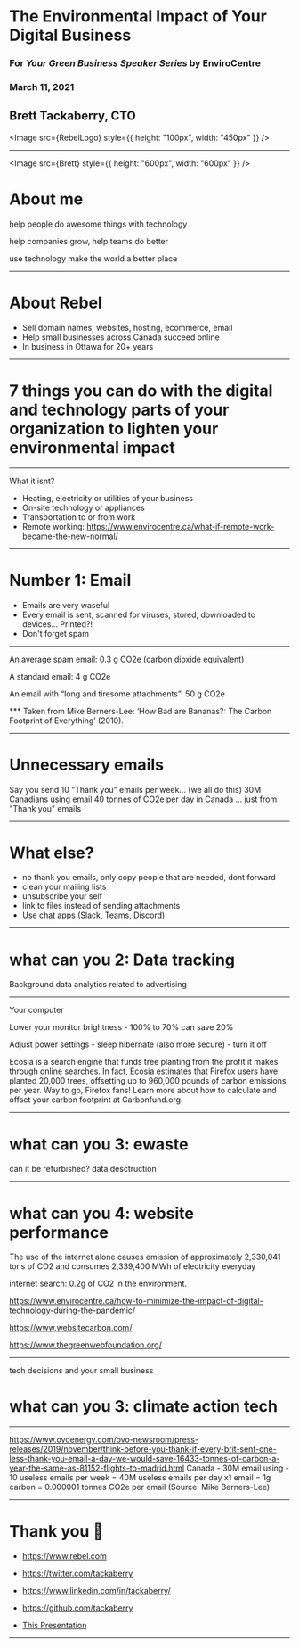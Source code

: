 

# The Environmental Impact of Your Digital Business

### For _Your Green Business Speaker Series_ by EnviroCentre

### March 11, 2021

## Brett Tackaberry, CTO

<Image src={RebelLogo} style={{ height: "100px", width: "450px" }} />

---

<Split>

<Image src={Brett} style={{ height: "600px", width: "600px" }} />

# About me

help people do awesome things with technology

help companies grow, help teams do better

use technology make the world a better place

</Split>

<Notes>

</Notes>

---

# About Rebel

- Sell domain names, websites, hosting, ecommerce, email
- Help small businesses across Canada succeed online
- In business in Ottawa for 20+ years

---

# 7 things you can do with the digital and technology parts of your organization to lighten your environmental impact

---

What it isnt?

- Heating, electricity or utilities of your business
- On-site technology or appliances
- Transportation to or from work
- Remote working: https://www.envirocentre.ca/what-if-remote-work-became-the-new-normal/

---

# Number 1: Email

- Emails are very waseful
- Every email is sent, scanned for viruses, stored, downloaded to devices... Printed?!
- Don't forget spam

---

An average spam email: 0.3 g CO2e (carbon dioxide equivalent)

A standard email: 4 g CO2e

An email with “long and tiresome attachments”: 50 g CO2e

\*\*\* Taken from Mike Berners-Lee: ‘How Bad are Bananas?: The Carbon Footprint of Everything’ (2010).

---

# Unnecessary emails

Say you send 10 "Thank you" emails per week...
(we all do this)
30M Canadians using email
40 tonnes of CO2e per day in Canada
... just from "Thank you" emails

---

# What else?

- no thank you emails, only copy people that are needed, dont forward
- clean your mailing lists
- unsubscribe your self
- link to files instead of sending attachments
- Use chat apps (Slack, Teams, Discord)

---

# what can you 2: Data tracking

Background data analytics related to advertising

---

Your computer

Lower your monitor brightness - 100% to 70% can save 20%

Adjust power settings - sleep hibernate (also more secure) - turn it off

Ecosia is a search engine that funds tree planting from the profit it makes through online searches.
In fact, Ecosia estimates that Firefox users have planted 20,000 trees, offsetting up to 960,000 pounds of carbon emissions per year.
Way to go, Firefox fans! Learn more about how to calculate and offset your carbon footprint at Carbonfund.org.

---

# what can you 3: ewaste

can it be refurbished?
data desctruction

---

# what can you 4: website performance

The use of the internet alone causes emission of approximately 2,330,041 tons of CO2 and consumes 2,339,400 MWh of electricity everyday

internet search: 0.2g of CO2 in the environment.

https://www.envirocentre.ca/how-to-minimize-the-impact-of-digital-technology-during-the-pandemic/

https://www.websitecarbon.com/

https://www.thegreenwebfoundation.org/

---

tech decisions and your small business

# what can you 3: climate action tech

---

https://www.ovoenergy.com/ovo-newsroom/press-releases/2019/november/think-before-you-thank-if-every-brit-sent-one-less-thank-you-email-a-day-we-would-save-16433-tonnes-of-carbon-a-year-the-same-as-81152-flights-to-madrid.html
Canada - 30M email using - 10 useless emails per week = 40M useless emails per day
x1 email = 1g carbon = 0.000001 tonnes CO2e per email (Source: Mike Berners-Lee)

---

<LayoutColor color="#000">

# Thank you 🙏

- https://www.rebel.com

- https://twitter.com/tackaberry

- https://www.linkedin.com/in/tackaberry/

- https://github.com/tackaberry

- [This Presentation](http://environmental-impact-of-your-digital-business.s3-website.ca-central-1.amazonaws.com/)

</LayoutColor>

---
